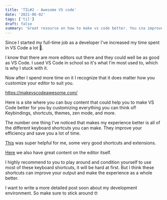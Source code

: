 ```yaml
---
title: 'TIL#2 - Awesome VS code'
date: '2021-06-02'
tags: ['til']
draft: false
summary: 'Great resource on how to make vs code better. You cna improve your productivity and efficiency if you really know how to use vs code.'
---
```


Since I started my full-time job as a developer I've increased my time spent in VS Code a lot 😬.

I know that there are more editors out there and they could well be as good as VS Code. I used VS Code in school so it's what I'm most used to, which is why I stuck with it.

Now after I spend more time on it I recognize that it does matter how you customize your editor to suit you.

https://makevscodeawesome.com/

Here is a site where you can buy content that could help you to make VS Code better for you by customizing everything you can think of! Keybindings, shortcuts, themes, zen mode, and more.

The number one thing I've noticed that makes my experience better is all of the different keyboard shortcuts you can make. They improve your efficiency and save you a lot of time.

[This](https://www.telerik.com/blogs/7-vs-code-productivity-hacks-17-extensions-that-will-change-your-life) was super helpful for me, some very good shortcuts and extensions.

[Here](https://code.visualstudio.com/docs/getstarted/tips-and-tricks) we also have great content on the editor itself.

I highly recommend to you to play around and condition yourself to use most of these keyboard shortcuts, it will be hard at first. But I think these shortcuts can improve your output and make the experience as a whole better.

I want to write a more detailed post soon about my development environment. So make sure to stick around 🤓
